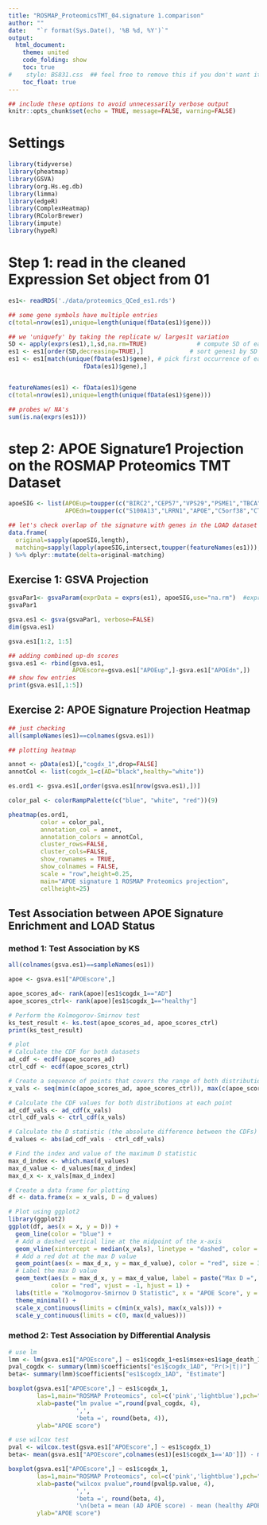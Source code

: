 ```yaml
---
title: "ROSMAP_ProteomicsTMT_04.signature 1.comparison"
author: ""
date:   "`r format(Sys.Date(), '%B %d, %Y')`"
output:
  html_document:
    theme: united
    code_folding: show
    toc: true
#    style: BS831.css  ## feel free to remove this if you don't want it
    toc_float: true
---
```


```r
## include these options to avoid unnecessarily verbose output
knitr::opts_chunk$set(echo = TRUE, message=FALSE, warning=FALSE)
```

# Settings
```r
library(tidyverse)
library(pheatmap)
library(GSVA)
library(org.Hs.eg.db)
library(limma)
library(edgeR)
library(ComplexHeatmap)
library(RColorBrewer)
library(impute)
library(hypeR)

```

# Step 1: read in the cleaned Expression Set object from 01
```r
es1<- readRDS('./data/proteomics_QCed_es1.rds')

## some gene symbols have multiple entries
c(total=nrow(es1),unique=length(unique(fData(es1)$gene)))

## we 'uniquefy' by taking the replicate w/ larges1t variation
SD <- apply(exprs(es1),1,sd,na.rm=TRUE)              # compute SD of each gene
es1 <- es1[order(SD,decreasing=TRUE),]             # sort genes1 by SD (larges1t to smalles1t)
es1 <- es1[match(unique(fData(es1)$gene), # pick first occurrence of each
                     fData(es1)$gene),]


featureNames(es1) <- fData(es1)$gene
c(total=nrow(es1),unique=length(unique(fData(es1)$gene)))

## probes w/ NA's 
sum(is.na(exprs(es1)))
```

# step 2: APOE Signature1 Projection on the ROSMAP Proteomics TMT Dataset

```r
apoeSIG <- list(APOEup=toupper(c("BIRC2","CEP57","VPS29","PSME1","TBCA","UBA2","KMT2C","KIN","CKAP2")),
                APOEdn=toupper(c("S100A13","LRRN1","APOE","C5orf38","CTF1","APOB","CRYZL1")))
```

```r
## let's check overlap of the signature with genes in the LOAD dataset
data.frame(
  original=sapply(apoeSIG,length),
  matching=sapply(lapply(apoeSIG,intersect,toupper(featureNames(es1))),length)
) %>% dplyr::mutate(delta=original-matching)
```

## Exercise 1: GSVA Projection

```r
gsvaPar1<- gsvaParam(exprData = exprs(es1), apoeSIG,use="na.rm")  #exprData: rows are genes, columns are samples 
gsvaPar1
```

```r
gsva.es1 <- gsva(gsvaPar1, verbose=FALSE)
dim(gsva.es1)
```

```r
gsva.es1[1:2, 1:5]
```
```r
## adding combined up-dn scores
gsva.es1 <- rbind(gsva.es1,
                  APOEscore=gsva.es1["APOEup",]-gsva.es1["APOEdn",])
## show few entries    
print(gsva.es1[,1:5])
```
## Exercise 2: APOE Signature Projection Heatmap

```r
## just checking
all(sampleNames(es1)==colnames(gsva.es1))
```

```r
## plotting heatmap

annot <- pData(es1)[,"cogdx_1",drop=FALSE]
annotCol <- list(cogdx_1=c(AD="black",healthy="white"))

es.ord1 <- gsva.es1[,order(gsva.es1[nrow(gsva.es1),])]

color_pal <- colorRampPalette(c("blue", "white", "red"))(9)

pheatmap(es.ord1,
         color = color_pal,
         annotation_col = annot,
         annotation_colors = annotCol,
         cluster_rows=FALSE,
         cluster_cols=FALSE,
         show_rownames = TRUE,
         show_colnames = FALSE,
         scale = "row",height=0.25,
         main="APOE signature 1 ROSMAP Proteomics projection",
         cellheight=25)
```

## Test Association between APOE Signature Enrichment and LOAD Status

### method 1: Test Association by KS

```r
all(colnames(gsva.es1)==sampleNames(es1))
```

```r
apoe <- gsva.es1["APOEscore",]

apoe_scores_ad<- rank(apoe)[es1$cogdx_1=="AD"]
apoe_scores_ctrl<- rank(apoe)[es1$cogdx_1=="healthy"]
```

```r
# Perform the Kolmogorov-Smirnov test
ks_test_result <- ks.test(apoe_scores_ad, apoe_scores_ctrl)
print(ks_test_result)
```

```r
# plot 
# Calculate the CDF for both datasets
ad_cdf <- ecdf(apoe_scores_ad)
ctrl_cdf <- ecdf(apoe_scores_ctrl)

# Create a sequence of points that covers the range of both distributions
x_vals <- seq(min(c(apoe_scores_ad, apoe_scores_ctrl)), max(c(apoe_scores_ad, apoe_scores_ctrl)), length.out = 100)

# Calculate the CDF values for both distributions at each point
ad_cdf_vals <- ad_cdf(x_vals)
ctrl_cdf_vals <- ctrl_cdf(x_vals)

# Calculate the D statistic (the absolute difference between the CDFs)
d_values <- abs(ad_cdf_vals - ctrl_cdf_vals)

# Find the index and value of the maximum D statistic
max_d_index <- which.max(d_values)
max_d_value <- d_values[max_d_index]
max_d_x <- x_vals[max_d_index]

# Create a data frame for plotting
df <- data.frame(x = x_vals, D = d_values)

# Plot using ggplot2
library(ggplot2)
ggplot(df, aes(x = x, y = D)) +
  geom_line(color = "blue") +
  # Add a dashed vertical line at the midpoint of the x-axis
  geom_vline(xintercept = median(x_vals), linetype = "dashed", color = "black") +
  # Add a red dot at the max D value
  geom_point(aes(x = max_d_x, y = max_d_value), color = "red", size = 3) +
  # Label the max D value
  geom_text(aes(x = max_d_x, y = max_d_value, label = paste("Max D =", round(max_d_value, 3))),
            color = "red", vjust = -1, hjust = 1) +
  labs(title = "Kolmogorov-Smirnov D Statistic", x = "APOE Score", y = "D Statistic") +
  theme_minimal() +
  scale_x_continuous(limits = c(min(x_vals), max(x_vals))) +
  scale_y_continuous(limits = c(0, max(d_values)))

```

### method 2: Test Association by Differential Analysis

```r
# use lm
lmm <- lm(gsva.es1["APOEscore",] ~ es1$cogdx_1+es1$msex+es1$age_death_1+es1$pmi)
pval_cogdx <- summary(lmm)$coefficients["es1$cogdx_1AD", "Pr(>|t|)"]
beta<- summary(lmm)$coefficients["es1$cogdx_1AD", "Estimate"]

boxplot(gsva.es1["APOEscore",] ~ es1$cogdx_1,
        las=1,main="ROSMAP Proteomics", col=c('pink','lightblue'),pch="-",
        xlab=paste("lm pvalue =",round(pval_cogdx, 4),
                   ',',
                   'beta =', round(beta, 4)),
        ylab="APOE score")
```


```r
# use wilcox test
pval <- wilcox.test(gsva.es1["APOEscore",] ~ es1$cogdx_1)
beta<- mean(gsva.es1["APOEscore",colnames(es1)[es1$cogdx_1=='AD']]) - mean(gsva.es1["APOEscore",colnames(es1)[es1$cogdx_1=='healthy']])

boxplot(gsva.es1["APOEscore",] ~ es1$cogdx_1,
        las=1,main="ROSMAP Proteomics", col=c('pink','lightblue'),pch="-",
        xlab=paste("wilcox pvalue",round(pval$p.value, 4),
                   ',',
                   'beta =', round(beta, 4),
                   '\n(beta = mean (AD APOE score) - mean (healthy APOE score))'),
        ylab="APOE score")
```



